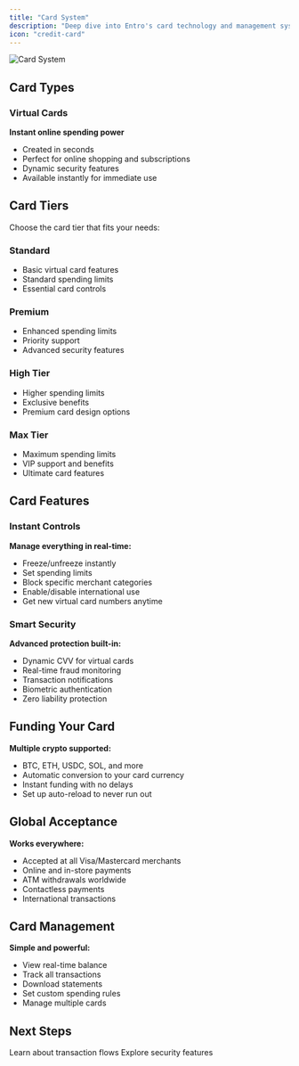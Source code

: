 ```yaml
---
title: "Card System"
description: "Deep dive into Entro's card technology and management system"
icon: "credit-card"
---
```


![Card System](/assets/cardSystem.png)

## Card Types

### Virtual Cards
**Instant online spending power**
- Created in seconds
- Perfect for online shopping and subscriptions
- Dynamic security features
- Available instantly for immediate use

## Card Tiers

Choose the card tier that fits your needs:

### Standard
- Basic virtual card features
- Standard spending limits
- Essential card controls

### Premium
- Enhanced spending limits
- Priority support
- Advanced security features

### High Tier
- Higher spending limits
- Exclusive benefits
- Premium card design options

### Max Tier
- Maximum spending limits
- VIP support and benefits
- Ultimate card features

## Card Features

### Instant Controls
**Manage everything in real-time:**
- Freeze/unfreeze instantly
- Set spending limits
- Block specific merchant categories
- Enable/disable international use
- Get new virtual card numbers anytime

### Smart Security
**Advanced protection built-in:**
- Dynamic CVV for virtual cards
- Real-time fraud monitoring
- Transaction notifications
- Biometric authentication
- Zero liability protection

## Funding Your Card

**Multiple crypto supported:**
- BTC, ETH, USDC, SOL, and more
- Automatic conversion to your card currency
- Instant funding with no delays
- Set up auto-reload to never run out

## Global Acceptance

**Works everywhere:**
- Accepted at all Visa/Mastercard merchants
- Online and in-store payments
- ATM withdrawals worldwide
- Contactless payments
- International transactions

## Card Management

**Simple and powerful:**
- View real-time balance
- Track all transactions
- Download statements
- Set custom spending rules
- Manage multiple cards

## Next Steps

<CardGroup cols={2}>
  <Card
    title="Payment Processing"
    icon="money-bill-wave"
    href="/how-it-works/payment-processing"
  >
    Learn about transaction flows
  </Card>
  <Card
    title="Security Infrastructure"
    icon="lock"
    href="/how-it-works/security-infrastructure"
  >
    Explore security features
  </Card>
</CardGroup>